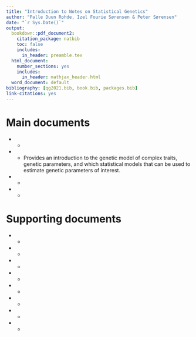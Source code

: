 ```yaml
---
title: "Introduction to Notes on Statistical Genetics"
author: "Palle Duun Rohde, Izel Fourie Sørensen & Peter Sørensen"
date: "`r Sys.Date()`"
output:
  bookdown::pdf_document2:
    citation_package: natbib
    toc: false
    includes:
      in_header: preamble.tex
  html_document:
    number_sections: yes
    includes:
      in_header: mathjax_header.html
  word_document: default
bibliography: [qg2021.bib, book.bib, packages.bib]
link-citations: yes
---
```


# Main documents {-}
* \textbf{Quantitative Genetics Theory}
    + 
* \textbf{Estimation of Genetic Parameters}
    + Provides an introduction to the genetic model of complex traits, genetic parameters, and which statistical models that can be used to estimate genetic parameters of interest. 
* \textbf{Estimation of Genetic Predisposition}
    + 
* \textbf{Gene Set Enrichment Analysis}
    +     
    
# Supporting documents {-}
* \textbf{Basic Concepts in Matrix Algebra} 
    + 
* \textbf{Basic concepts in Probability and Statistics}
    + 
* \textbf{Restricted Maximum Likelihood}
    + 
* \textbf{Linear Mixed Models used in Quantitative Genomics}
    + 
* \textbf{Best Linear Unbiased Prediction used in Quantitative Genomics}
    + 
* \textbf{Bayesian Linear Regression}
    + 
* \textbf{Gene Set Enrichment Analysis}
    + 
* \textbf{Prediction accuracy}
    + 


